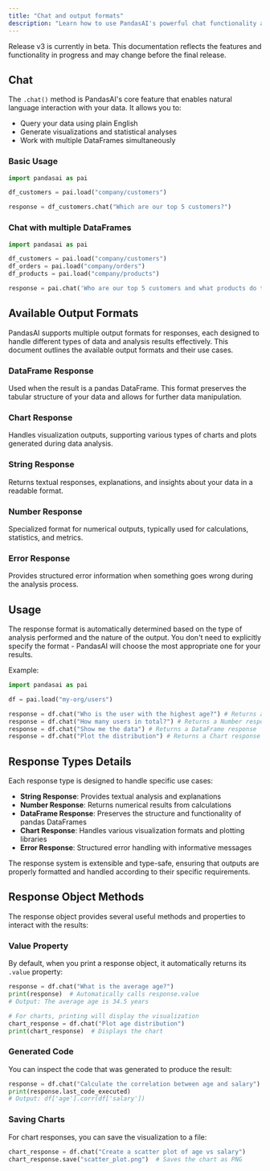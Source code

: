 ```yaml
---
title: "Chat and output formats"
description: "Learn how to use PandasAI's powerful chat functionality and the output formats for natural language data analysis"
---
```


<Note title="Beta Notice">
Release v3 is currently in beta. This documentation reflects the features and functionality in progress and may change before the final release.
</Note>

## Chat

The `.chat()` method is PandasAI's core feature that enables natural language interaction with your data. It allows you to:
- Query your data using plain English
- Generate visualizations and statistical analyses
- Work with multiple DataFrames simultaneously

### Basic Usage

```python
import pandasai as pai

df_customers = pai.load("company/customers")

response = df_customers.chat("Which are our top 5 customers?")
```

### Chat with multiple DataFrames

```python
import pandasai as pai

df_customers = pai.load("company/customers")
df_orders = pai.load("company/orders")
df_products = pai.load("company/products")

response = pai.chat('Who are our top 5 customers and what products do they buy most frequently?', df_customers, df_orders, df_products)
```

## Available Output Formats

PandasAI supports multiple output formats for responses, each designed to handle different types of data and analysis results effectively. This document outlines the available output formats and their use cases.


### DataFrame Response
Used when the result is a pandas DataFrame. This format preserves the tabular structure of your data and allows for further data manipulation.

### Chart Response
Handles visualization outputs, supporting various types of charts and plots generated during data analysis.

### String Response
Returns textual responses, explanations, and insights about your data in a readable format.

### Number Response
Specialized format for numerical outputs, typically used for calculations, statistics, and metrics.

### Error Response
Provides structured error information when something goes wrong during the analysis process.

## Usage

The response format is automatically determined based on the type of analysis performed and the nature of the output. You don't need to explicitly specify the format - PandasAI will choose the most appropriate one for your results.

Example:
```python
import pandasai as pai

df = pai.load("my-org/users")

response = df.chat("Who is the user with the highest age?") # Returns a String response
response = df.chat("How many users in total?") # Returns a Number response
response = df.chat("Show me the data") # Returns a DataFrame response
response = df.chat("Plot the distribution") # Returns a Chart response
```

## Response Types Details

Each response type is designed to handle specific use cases:

- **String Response**: Provides textual analysis and explanations
- **Number Response**: Returns numerical results from calculations
- **DataFrame Response**: Preserves the structure and functionality of pandas DataFrames
- **Chart Response**: Handles various visualization formats and plotting libraries
- **Error Response**: Structured error handling with informative messages

The response system is extensible and type-safe, ensuring that outputs are properly formatted and handled according to their specific requirements.

## Response Object Methods

The response object provides several useful methods and properties to interact with the results:

### Value Property
By default, when you print a response object, it automatically returns its `.value` property:

```python
response = df.chat("What is the average age?")
print(response)  # Automatically calls response.value
# Output: The average age is 34.5 years

# For charts, printing will display the visualization
chart_response = df.chat("Plot age distribution")
print(chart_response)  # Displays the chart
```

### Generated Code
You can inspect the code that was generated to produce the result:

```python
response = df.chat("Calculate the correlation between age and salary")
print(response.last_code_executed)
# Output: df['age'].corr(df['salary'])
```

### Saving Charts
For chart responses, you can save the visualization to a file:

```python
chart_response = df.chat("Create a scatter plot of age vs salary")
chart_response.save("scatter_plot.png")  # Saves the chart as PNG
```